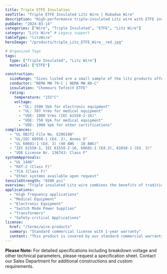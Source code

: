 ```yaml
---
title: Triple ETFE Insulation
seoTitle: "Triple ETFE Insulated Litz Wire | Rubadue Wire"
description: "High-performance triple-insulated Litz wire with ETFE insulation, engineered for high-frequency applications requiring superior insulation properties."
pubDate: "2024-03-14"
categories: ["Wire", "Triple Insulated", "ETFE", "Litz Wire"]
category: "Litz Wire" # Legacy support
tableType: "litzWire"
heroImage: "/products/triple_Litz_ETFE_Wire__red.jpg"

# Organized Tags
tags:
  type: ["Triple Insulated", "Litz Wire"]
  material: ["ETFE"]

construction:
  sizeRange: "Sizes listed are a small sample of the litz products offered. Contact the Sales Department."
  conductor: "NEMA MW 79-C | NEMA MW 80-C"
  insulation: "Chemours Tefzel® ETFE"
  rating:
    temperature: "155°C"
    voltage: 
      - "UL: 1500 Vpk for electronic equipment"
      - "UL: 707 Vrms for medical equipment"
      - "VDE: 1000 Vrms (IEC 61558-2-16)"
      - "VDE: 750 Vpk for medical equipment"
      - "VDE: 1000 Vpk for other certifications"
compliances:
  - "UL OBJT2 File No. E206198"
  - "UL/IEC 60950-1 (Ed. 2), Annex U"
  - "UL 60601-1 (Ed. 3) (40 AWG - 18 AWG)"
  - "IEC 61558-1, IEC 61558-2-16, 60601-1 (Ed.3), 61010-1 (Ed. 3)"
  - "VDE License Nr. 136743: Class F"
systemApprovals:
  - "UL 1446"
  - "RXT-2 (Class F)"
  - "TCA (Class F)"
  - "Other systems available upon request"
tensileStrength: "6500 psi"
overview: "Triple insulated Litz wire combines the benefits of traditional Litz wire construction with enhanced ETFE insulation properties, making it ideal for high-frequency applications requiring reinforced insulation. ETFE insulation provides excellent chemical resistance, high temperature performance, and superior electrical properties."
applications:
  - "High frequency applications"
  - "Medical Equipment"
  - "Electronic Equipment"
  - "Switch Mode Power Supplies"
  - "Transformers"
  - "Safety-critical Applications"
license:
  href: "/terms/wire-products"
  summary: "Standard commercial license with 1-year warranty"
  content: "This product is covered by our standard commercial warranty for a period of one year from the date of purchase. The warranty covers manufacturing defects and material failures under normal use conditions. Custom modifications or applications outside the specified parameters may void the warranty."
---
```



<TripleInsulatedLitzTable client:load />

**Please Note:** For detailed specifications including breakdown voltage and other technical parameters, please request a specification sheet. Contact our Sales Department for additional constructions and custom requirements. 